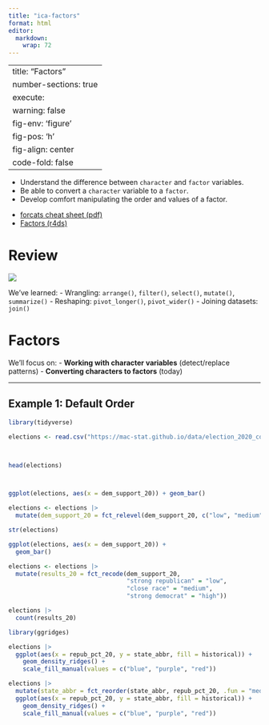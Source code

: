 ```yaml
---
title: "ica-factors"
format: html
editor: 
  markdown: 
    wrap: 72
---
```


---
title: "Factors"
number-sections: true
execute: 
  warning: false
fig-env: 'figure'
fig-pos: 'h'
fig-align: center
code-fold: false
---

::: {.callout-caution title="Learning Goals"}
-   Understand the difference between `character` and `factor`
    variables.
-   Be able to convert a `character` variable to a `factor`.
-   Develop comfort manipulating the order and values of a factor.
:::

::: {.callout-note title="Additional Resources"}
-   [forcats cheat sheet
    (pdf)](https://github.com/rstudio/cheatsheets/raw/main/factors.pdf)
-   [Factors (r4ds)](https://r4ds.hadley.nz/factors)
:::

# Review

![](https://mac-stat.github.io/images/112/legos.png)

We've learned: - Wrangling: `arrange()`, `filter()`, `select()`,
`mutate()`, `summarize()` - Reshaping: `pivot_longer()`,
`pivot_wider()` - Joining datasets: `join()`

# Factors

We'll focus on: - **Working with character variables** (detect/replace
patterns) - **Converting characters to factors** (today)

------------------------------------------------------------------------

## Example 1: Default Order

```r
library(tidyverse)

elections <- read.csv("https://mac-stat.github.io/data/election_2020_county.csv") |> select(state_abbr, historical, county_name, total_votes_20, repub_pct_20, dem_pct_20) |> mutate(dem_support_20 = case_when( (repub_pct_20 - dem_pct_20 >= 5) ~ "low", (repub_pct_20 - dem_pct_20 <= -5) ~ "high", .default = "medium" ))



head(elections)



ggplot(elections, aes(x = dem_support_20)) + geom_bar()
```

```r
elections <- elections |> 
  mutate(dem_support_20 = fct_relevel(dem_support_20, c("low", "medium", "high")))

str(elections)

ggplot(elections, aes(x = dem_support_20)) + 
  geom_bar()

```

```r
elections <- elections |> 
  mutate(results_20 = fct_recode(dem_support_20, 
                                 "strong republican" = "low",
                                 "close race" = "medium",
                                 "strong democrat" = "high"))

elections |> 
  count(results_20)

```

```r
library(ggridges)

elections |> 
  ggplot(aes(x = repub_pct_20, y = state_abbr, fill = historical)) +
    geom_density_ridges() +
    scale_fill_manual(values = c("blue", "purple", "red"))

```

```r
elections |> 
  mutate(state_abbr = fct_reorder(state_abbr, repub_pct_20, .fun = "median", .desc = TRUE)) |> 
  ggplot(aes(x = repub_pct_20, y = state_abbr, fill = historical)) +
    geom_density_ridges() +
    scale_fill_manual(values = c("blue", "purple", "red"))


```

